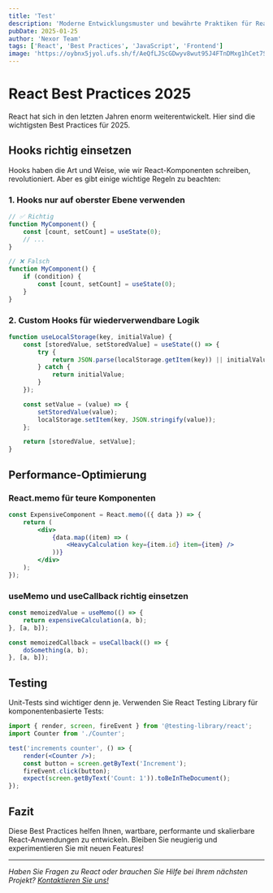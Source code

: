 ```yaml
---
title: 'Test'
description: 'Moderne Entwicklungsmuster und bewährte Praktiken für React-Anwendungen.'
pubDate: 2025-01-25
author: 'Nexor Team'
tags: ['React', 'Best Practices', 'JavaScript', 'Frontend']
image: 'https://oybnx5jyol.ufs.sh/f/AeQfLJScGDwyv8wut95J4FTnDMxg1hCet7Sb3IrzQHp0Aw9X'
---
```


# React Best Practices 2025

React hat sich in den letzten Jahren enorm weiterentwickelt. Hier sind die wichtigsten Best Practices für 2025.

## Hooks richtig einsetzen

Hooks haben die Art und Weise, wie wir React-Komponenten schreiben, revolutioniert. Aber es gibt einige wichtige Regeln zu beachten:

### 1. Hooks nur auf oberster Ebene verwenden

```jsx
// ✅ Richtig
function MyComponent() {
	const [count, setCount] = useState(0);
	// ...
}

// ❌ Falsch
function MyComponent() {
	if (condition) {
		const [count, setCount] = useState(0);
	}
}
```

### 2. Custom Hooks für wiederverwendbare Logik

```jsx
function useLocalStorage(key, initialValue) {
	const [storedValue, setStoredValue] = useState(() => {
		try {
			return JSON.parse(localStorage.getItem(key)) || initialValue;
		} catch {
			return initialValue;
		}
	});

	const setValue = (value) => {
		setStoredValue(value);
		localStorage.setItem(key, JSON.stringify(value));
	};

	return [storedValue, setValue];
}
```

## Performance-Optimierung

### React.memo für teure Komponenten

```jsx
const ExpensiveComponent = React.memo(({ data }) => {
	return (
		<div>
			{data.map((item) => (
				<HeavyCalculation key={item.id} item={item} />
			))}
		</div>
	);
});
```

### useMemo und useCallback richtig einsetzen

```jsx
const memoizedValue = useMemo(() => {
	return expensiveCalculation(a, b);
}, [a, b]);

const memoizedCallback = useCallback(() => {
	doSomething(a, b);
}, [a, b]);
```

## Testing

Unit-Tests sind wichtiger denn je. Verwenden Sie React Testing Library für komponentenbasierte Tests:

```jsx
import { render, screen, fireEvent } from '@testing-library/react';
import Counter from './Counter';

test('increments counter', () => {
	render(<Counter />);
	const button = screen.getByText('Increment');
	fireEvent.click(button);
	expect(screen.getByText('Count: 1')).toBeInTheDocument();
});
```

## Fazit

Diese Best Practices helfen Ihnen, wartbare, performante und skalierbare React-Anwendungen zu entwickeln. Bleiben Sie neugierig und experimentieren Sie mit neuen Features!

---

_Haben Sie Fragen zu React oder brauchen Sie Hilfe bei Ihrem nächsten Projekt? [Kontaktieren Sie uns!](/contact)_
